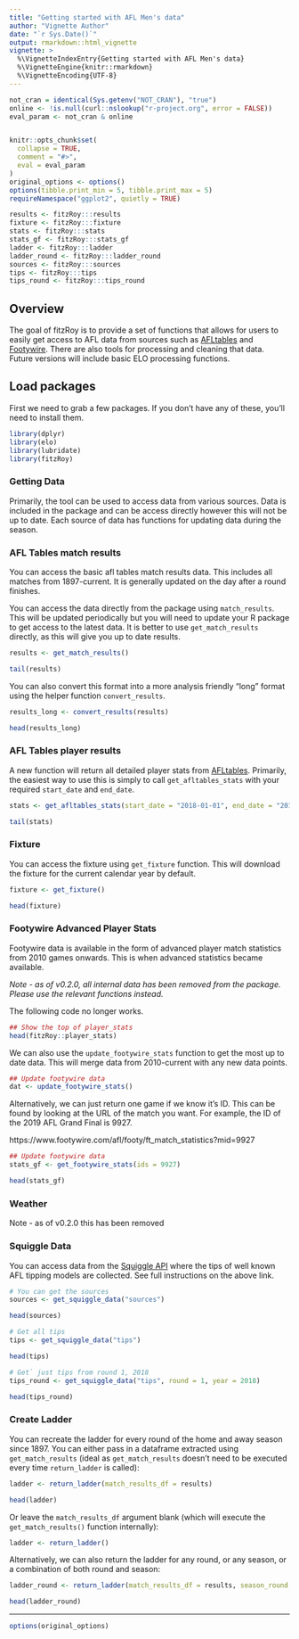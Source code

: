 ```yaml
---
title: "Getting started with AFL Men's data"
author: "Vignette Author"
date: "`r Sys.Date()`"
output: rmarkdown::html_vignette
vignette: >
  %\VignetteIndexEntry{Getting started with AFL Men's data}
  %\VignetteEngine{knitr::rmarkdown}
  %\VignetteEncoding{UTF-8}
---
```



```r
not_cran = identical(Sys.getenv("NOT_CRAN"), "true")
online <- !is.null(curl::nslookup("r-project.org", error = FALSE))
eval_param <- not_cran & online


knitr::opts_chunk$set(
  collapse = TRUE,
  comment = "#>",
  eval = eval_param
)
original_options <- options()
options(tibble.print_min = 5, tibble.print_max = 5)
requireNamespace("ggplot2", quietly = TRUE)

results <- fitzRoy:::results
fixture <- fitzRoy:::fixture
stats <- fitzRoy:::stats
stats_gf <- fitzRoy:::stats_gf
ladder <- fitzRoy:::ladder
ladder_round <- fitzRoy:::ladder_round
sources <- fitzRoy:::sources
tips <- fitzRoy:::tips
tips_round <- fitzRoy:::tips_round

```

## Overview
The goal of fitzRoy is to provide a set of functions that allows for users to easily get access to AFL data from sources such as [AFLtables](https://afltables.com) and [Footywire](https://www.footywire.com). There are also tools for processing and cleaning that data. Future versions will include basic ELO processing functions. 


## Load packages
First we need to grab a few packages. If you don't have any of these, you'll need to install them. 

```r
library(dplyr)
library(elo)
library(lubridate)
library(fitzRoy)

```

### Getting Data

Primarily, the tool can be used to access data from various sources. Data is included in the package and can be access directly however this will not be up to date. Each source of data has functions for updating data during the season. 

### AFL Tables match results
You can access the basic afl tables match results data. This includes all matches from 1897-current. It is generally updated on the day after a round finishes. 

You can access the data directly from the package using `match_results`. This will be updated periodically but you will need to update your R package to get access to the latest data. It is better to use `get_match_results` directly, as this will give you up to date results.

```r
results <- get_match_results()
```
```r
tail(results)
```

You can also convert this format into a more analysis friendly "long" format using the helper function `convert_results`. 

```r
results_long <- convert_results(results)

head(results_long)
```

### AFL Tables player results
A new function will return all detailed player stats from [AFLtables](https://afltables.com). Primarily, the easiest way to use this is simply to call `get_afltables_stats` with your required `start_date` and `end_date`.

```r
stats <- get_afltables_stats(start_date = "2018-01-01", end_date = "2018-06-01")
```

```r
tail(stats)
```


### Fixture
You can access the fixture using `get_fixture` function. This will download the fixture for the current calendar year by default. 

```r
fixture <- get_fixture()
```
```r
head(fixture)
```
### Footywire Advanced Player Stats
Footywire data is available in the form of advanced player match statistics from 2010 games onwards. This is when advanced statistics became available.

*Note - as of v0.2.0, all internal data has been removed from the package. Please use the relevant functions instead.*

The following code no longer works. 
```r
## Show the top of player_stats
head(fitzRoy::player_stats)
```

We can also use the `update_footywire_stats` function to get the most up to date data. This will merge data from 2010-current with any new data points. 

```r
## Update footywire data
dat <- update_footywire_stats()
```

Alternatively, we can just return one game if we know it's ID. This can be found by looking at the URL of the match you want. For example, the ID of the 2019 AFL Grand Final is 9927.

https://www.footywire.com/afl/footy/ft_match_statistics?mid=9927

```r
## Update footywire data
stats_gf <- get_footywire_stats(ids = 9927)
```

```r
head(stats_gf)
```

### Weather
Note - as of v0.2.0 this has been removed


### Squiggle Data
You can access data from the [Squiggle API](https://api.squiggle.com.au) where the tips of well known AFL tipping models are collected. See full instructions on the above link. 

```r
# You can get the sources
sources <- get_squiggle_data("sources")
```
```r
head(sources)
```

```r
# Get all tips
tips <- get_squiggle_data("tips")
```
```r
head(tips)  
```

```r
# Get` just tips from round 1, 2018
tips_round <- get_squiggle_data("tips", round = 1, year = 2018)
```
```r
head(tips_round)
```


### Create Ladder

You can recreate the ladder for every round of the home and away season since 1897. You can either pass in a dataframe extracted using `get_match_results` (ideal as `get_match_results` doesn't need to be executed every time `return_ladder` is called): 

```r
ladder <- return_ladder(match_results_df = results)
```
```r
head(ladder)
```

Or leave the `match_results_df` argument blank (which will execute the `get_match_results()` function internally):

```r
ladder <- return_ladder()
```

Alternatively, we can also return the ladder for any round, or any season, or a combination of both round and season:

```r
ladder_round <- return_ladder(match_results_df = results, season_round = 15, season = 2018)
```
```r
head(ladder_round)
```
---
```r
options(original_options)
```
